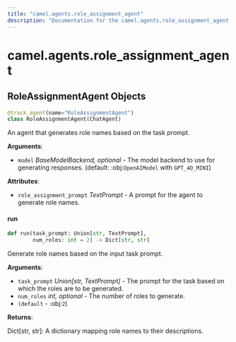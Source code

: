 ```yaml
---
title: "camel.agents.role_assignment_agent"
description: "Documentation for the camel.agents.role_assignment_agent module"
---
```


<a id="camel.agents.role_assignment_agent"></a>

# camel.agents.role\_assignment\_agent

<a id="camel.agents.role_assignment_agent.RoleAssignmentAgent"></a>

## RoleAssignmentAgent Objects

```python
@track_agent(name="RoleAssignmentAgent")
class RoleAssignmentAgent(ChatAgent)
```

An agent that generates role names based on the task prompt.

**Arguments**:

- `model` _BaseModelBackend, optional_ - The model backend to use for
  generating responses. (default: :obj:`OpenAIModel` with
  `GPT_4O_MINI`)
  

**Attributes**:

- `role_assignment_prompt` _TextPrompt_ - A prompt for the agent to generate
  role names.

<a id="camel.agents.role_assignment_agent.RoleAssignmentAgent.run"></a>

#### run

```python
def run(task_prompt: Union[str, TextPrompt],
        num_roles: int = 2) -> Dict[str, str]
```

Generate role names based on the input task prompt.

**Arguments**:

- `task_prompt` _Union[str, TextPrompt]_ - The prompt
  for the task based on which the roles are to be generated.
- `num_roles` _int, optional_ - The number of roles to generate.
- `(default` - :obj:`2`)
  

**Returns**:

  Dict[str, str]: A dictionary mapping role names to their
  descriptions.


